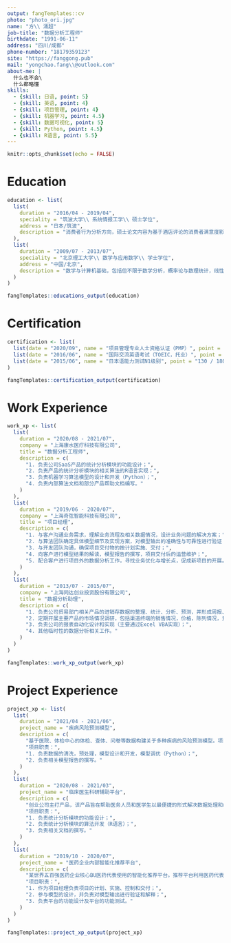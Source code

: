 ```yaml
---
output: fangTemplates::cv
photo: "photo_ori.jpg"
name: "方\\ 涌超"
job-title: "数据分析工程师"
birthdate: "1991-06-11"
address: "四川/成都"
phone-number: "18179359123"
site: "https://fanggong.pub"
mail: "yongchao.fang\\@outlook.com"
about-me: |
  什么也不会\
  什么都略懂
skills:
  - {skill: 日语, point: 5}
  - {skill: 英语, point: 4}
  - {skill: 项目管理, point: 4}
  - {skill: 机器学习, point: 4.5}
  - {skill: 数据可视化, point: 5}
  - {skill: Python, point: 4.5}
  - {skill: R语言, point: 5.5}
---
```


```r
knitr::opts_chunk$set(echo = FALSE)
```

\makeprofile

# Education

```r
education <- list(
  list(
    duration = "2016/04 - 2019/04", 
    speciality = "筑波大学\\ 系统情报工学\\ 硕士学位",
    address = "日本/筑波",
    description = "消费者行为分析方向，硕士论文内容为基于酒店评论的消费者满意度影响因素分析"
  ),
  list(
    duration = "2009/07 - 2013/07", 
    speciality = "北京理工大学\\ 数学与应用数学\\ 学士学位",
    address = "中国/北京",
    description = "数学与计算机基础，包括但不限于数学分析，概率论与数理统计，线性代数，多元统计分析，算法与数据结构等"
  )
)
```

```r
fangTemplates::educations_output(education)
```

# Certification

```r
certification <- list(
  list(date = "2020/09", name = "项目管理专业人士资格认证（PMP）", point = ""),
  list(date = "2016/06", name = "国际交流英语考试（TOEIC，托业）", point = "795 / 990"),
  list(date = "2015/06", name = "日本语能力测试N1级别", point = "130 / 180")
)
```

```r
fangTemplates::certification_output(certification)
```

# Work Experience

```r
work_xp <- list(
  list(
    duration = "2020/08 - 2021/07",
    company = "上海康水医疗科技有限公司",
    title = "数据分析工程师",
    description = c(
      "1. 负责公司SaaS产品的统计分析模块的功能设计；",
      "2. 负责产品的统计分析模块的相关算法的R语言实现；",
      "3. 负责机器学习算法模型的设计和开发（Python）；",
      "4. 负责内部算法文档和部分产品帮助文档编写。"
    )
  ),
  list(
    duration = "2019/06 - 2020/07", 
    company = "上海奇弦智能科技有限公司",
    title = "项目经理",
    description = c(
      "1. 与客户沟通业务需求，理解业务流程及相关数据情况，设计业务问题的解决方案；",
      "2. 与算法团队确定具体模型细节及实现方案，对模型输出的准确性与可靠性进行验证；",
      "3. 与开发团队沟通，确保项目交付物的按计划实施、交付；",
      "4. 向客户进行模型结果的解读，模型报告的撰写，项目交付后的运营维护；",
      "5. 配合客户进行项目外的数据分析工作，寻找业务优化与增长点，促成新项目的开展。"
    )
  ),
  list(
    duration = "2013/07 - 2015/07", 
    company = "上海同达创业投资股份有限公司",
    title = "数据分析助理",
    description = c(
      "1. 负责公司贸易部门相关产品的进销存数据的整理、统计、分析、预测，并形成周报、月报；",
      "2. 定期开展主要产品的市场情况调研，包括渠道终端的销售情况，价格，陈列情况，竞品情况等；",
      "3. 负责公司的报表自动化设计和实现（主要通过Excel VBA实现）；",
      "4. 其他临时性的数据分析相关工作。"
    )
  )
)
```

```r
fangTemplates::work_xp_output(work_xp)
```

\newpage
\makeprofile

# Project Experience

```r
project_xp <- list(
  list(
    duration = "2021/04 - 2021/06",
    project_name = "疾病风险预测模型",
    description = c(
      "基于医院、体检中心的体检、查体、问卷等数据构建关于多种疾病的风险预测模型。项目中涉及的模型包括逻辑回归、随机森林、xgboost，多标签分类模型等。",
      "项目职责：",
      "1. 负责数据的清洗，预处理，模型设计和开发，模型调优（Python）；",
      "2. 负责相关模型报告的撰写。"
    )
  ),
  list(
    duration = "2020/08 - 2021/03",
    project_name = "临床医生科研辅助平台",
    description = c(
      "创业公司主打产品，该产品旨在帮助医务人员和医学生以最便捷的形式解决数据处理和统计问题。其统计分析模块提供差异性分析、相关性分析、回归分析、生存分析、样本量计算等统计工具。各统计工具会根据输入数据自动选择合适的分析方法，并将结果输出为可以直接使用于论文和期刊的格式。",
      "项目职责：",
      "1. 负责统计分析模块的功能设计；",
      "2. 负责统计分析模块的算法开发（R语言）；",
      "3. 负责相关文档的撰写。"
    )
  ),
  list(
    duration = "2019/10 - 2020/07",
    project_name = "医药企业内部智能化推荐平台",
    description = c(
      "某世界五百强医药企业核心BU医药代表使用的智能化推荐平台。推荐平台利用医药代表、医生和医院的属性数据，历史拜访数据，各学术推广渠道数据，销量数据等数据，结合业务逻辑，运用机器学习方法和优化理论，为医药代表提供拜访路径规划、日/周拜访计划，月度/季度目标等推荐。",
      "项目职责：",
      "1. 作为项目经理负责项目的计划、实施、控制和交付；",
      "2. 参与模型的设计，并负责对模型输出进行验证和解释；",
      "3. 负责平台的功能设计及平台的功能测试。"
    )
  )
)
```

```r
fangTemplates::project_xp_output(project_xp)
```
